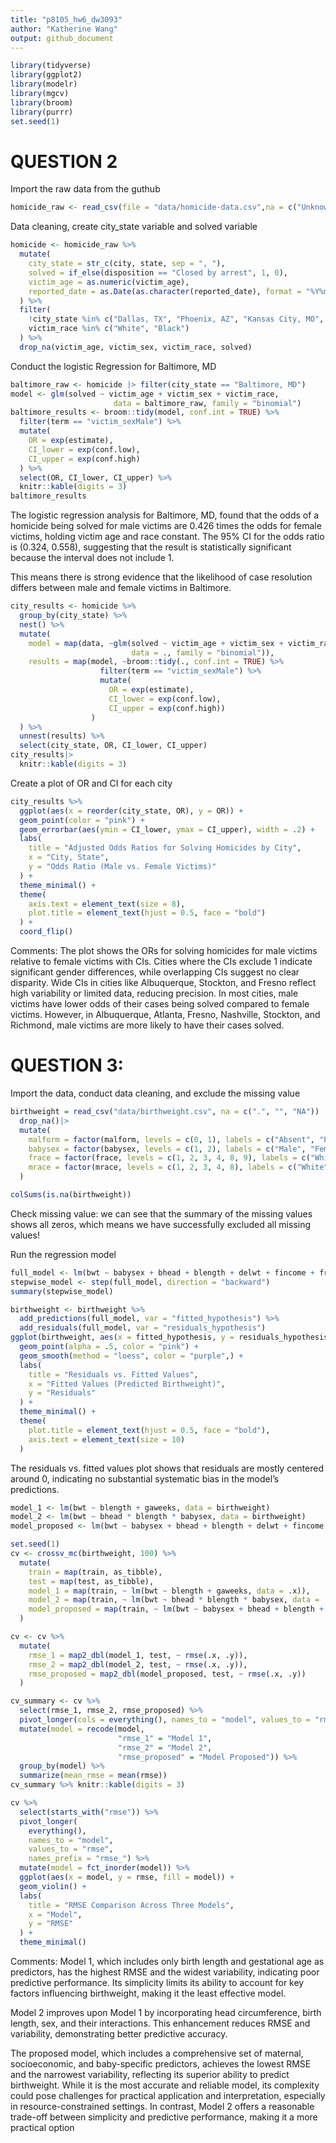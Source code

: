 ```yaml
---
title: "p8105_hw6_dw3093"
author: "Katherine Wang"
output: github_document
---
```


```r
library(tidyverse)
library(ggplot2)
library(modelr)
library(mgcv)
library(broom)
library(purrr)
set.seed(1)
```

# QUESTION 2
Import the raw data from the guthub
```r
homicide_raw <- read_csv(file = "data/homicide-data.csv",na = c("Unknown", "NA", ""))
```
Data cleaning, create city_state variable and solved variable
```r
homicide <- homicide_raw %>%
  mutate(
    city_state = str_c(city, state, sep = ", "), 
    solved = if_else(disposition == "Closed by arrest", 1, 0),
    victim_age = as.numeric(victim_age),
    reported_date = as.Date(as.character(reported_date), format = "%Y%m%d"),
  ) %>%
  filter(
    !city_state %in% c("Dallas, TX", "Phoenix, AZ", "Kansas City, MO", "Tulsa, AL"),
    victim_race %in% c("White", "Black")
  ) %>%
  drop_na(victim_age, victim_sex, victim_race, solved) 
```

Conduct the logistic Regression for Baltimore, MD
```r
baltimore_raw <- homicide |> filter(city_state == "Baltimore, MD")
model <- glm(solved ~ victim_age + victim_sex + victim_race,
                       data = baltimore_raw, family = "binomial")
baltimore_results <- broom::tidy(model, conf.int = TRUE) %>%
  filter(term == "victim_sexMale") %>%
  mutate(
    OR = exp(estimate),     
    CI_lower = exp(conf.low), 
    CI_upper = exp(conf.high)
  ) %>%
  select(OR, CI_lower, CI_upper) %>%
  knitr::kable(digits = 3)
baltimore_results
```
The logistic regression analysis for Baltimore, MD, found that the odds of a homicide being solved for male victims are 0.426 times the odds for female victims, holding victim age and race constant. The 95% CI for the odds ratio is (0.324, 0.558), suggesting that the result is statistically significant because the interval does not include 1.

This means there is strong evidence that the likelihood of case resolution differs between male and female victims in Baltimore.

```r
city_results <- homicide %>%
  group_by(city_state) %>%
  nest() %>%
  mutate(
    model = map(data, ~glm(solved ~ victim_age + victim_sex + victim_race, 
                           data = ., family = "binomial")),
    results = map(model, ~broom::tidy(., conf.int = TRUE) %>%
                    filter(term == "victim_sexMale") %>%
                    mutate(
                      OR = exp(estimate), 
                      CI_lower = exp(conf.low), 
                      CI_upper = exp(conf.high))
                  )
  ) %>%
  unnest(results) %>%
  select(city_state, OR, CI_lower, CI_upper)  
city_results|>
  knitr::kable(digits = 3)
```
Create a plot of OR and CI for each city
```r
city_results %>%
  ggplot(aes(x = reorder(city_state, OR), y = OR)) +
  geom_point(color = "pink") +
  geom_errorbar(aes(ymin = CI_lower, ymax = CI_upper), width = .2) + 
  labs(
    title = "Adjusted Odds Ratios for Solving Homicides by City",
    x = "City, State",
    y = "Odds Ratio (Male vs. Female Victims)"
  ) +
  theme_minimal() +
  theme(
    axis.text = element_text(size = 8),
    plot.title = element_text(hjust = 0.5, face = "bold")
  ) +
  coord_flip()
```

Comments: The plot shows the ORs for solving homicides for male victims relative to female victims with CIs. Cities where the CIs exclude 1 indicate significant gender differences, while overlapping CIs suggest no clear disparity. Wide CIs in cities like Albuquerque, Stockton, and Fresno reflect high variability or limited data, reducing precision. In most cities, male victims have lower odds of their cases being solved compared to female victims. However, in Albuquerque, Atlanta, Fresno, Nashville, Stockton, and Richmond, male victims are more likely to have their cases solved.

# QUESTION 3:
Import the data, conduct data cleaning, and exclude the missing value
```r
birthweight = read_csv("data/birthweight.csv", na = c(".", "", "NA")) |>
  drop_na()|>
  mutate(
    malform = factor(malform, levels = c(0, 1), labels = c("Absent", "Present")),
    babysex = factor(babysex, levels = c(1, 2), labels = c("Male", "Female")),
    frace = factor(frace, levels = c(1, 2, 3, 4, 8, 9), labels = c("White", "Black", "Asian", "Puerto Rican", "Other", "Unknown")),
    mrace = factor(mrace, levels = c(1, 2, 3, 4, 8), labels = c("White", "Black", "Asian", "Puerto Rican", "Other"))
  )

colSums(is.na(birthweight))
```
Check missing value: we can see that the summary of the missing values shows all zeros, which means we have successfully excluded all missing values!

Run the regression model
```r
full_model <- lm(bwt ~ babysex + bhead + blength + delwt + fincome + frace + gaweeks + malform + menarche + mheight + momage + mrace + parity + pnumlbw + pnumsga + ppbmi + ppwt + smoken + wtgain, data = birthweight)
stepwise_model <- step(full_model, direction = "backward")
summary(stepwise_model)
```
```r
birthweight <- birthweight %>%
  add_predictions(full_model, var = "fitted_hypothesis") %>%
  add_residuals(full_model, var = "residuals_hypothesis")
ggplot(birthweight, aes(x = fitted_hypothesis, y = residuals_hypothesis)) +
  geom_point(alpha = .5, color = "pink") +
  geom_smooth(method = "loess", color = "purple",) +
  labs(
    title = "Residuals vs. Fitted Values",
    x = "Fitted Values (Predicted Birthweight)",
    y = "Residuals"
  ) +
  theme_minimal() + 
  theme(
    plot.title = element_text(hjust = 0.5, face = "bold"),
    axis.text = element_text(size = 10)
  )
```

The residuals vs. fitted values plot shows that residuals are mostly centered around 0, indicating no substantial systematic bias in the model's predictions. 

```r
model_1 <- lm(bwt ~ blength + gaweeks, data = birthweight)
model_2 <- lm(bwt ~ bhead * blength * babysex, data = birthweight)
model_proposed <- lm(bwt ~ babysex + bhead + blength + delwt + fincome + frace + gaweeks + malform + menarche + mheight + momage + mrace + parity + pnumlbw + pnumsga + ppbmi + ppwt + smoken + wtgain, data = birthweight)

set.seed(1)
cv <- crossv_mc(birthweight, 100) %>%
  mutate(
    train = map(train, as_tibble),
    test = map(test, as_tibble),
    model_1 = map(train, ~ lm(bwt ~ blength + gaweeks, data = .x)),
    model_2 = map(train, ~ lm(bwt ~ bhead * blength * babysex, data = .x)),
    model_proposed = map(train, ~ lm(bwt ~ babysex + bhead + blength + delwt + fincome + frace + gaweeks + malform + menarche + mheight + momage + mrace + parity + pnumlbw + pnumsga + ppbmi + ppwt + smoken + wtgain, data = .x))
  )

cv <- cv %>%
  mutate(
    rmse_1 = map2_dbl(model_1, test, ~ rmse(.x, .y)),
    rmse_2 = map2_dbl(model_2, test, ~ rmse(.x, .y)),
    rmse_proposed = map2_dbl(model_proposed, test, ~ rmse(.x, .y))
  )

cv_summary <- cv %>%
  select(rmse_1, rmse_2, rmse_proposed) %>%
  pivot_longer(cols = everything(), names_to = "model", values_to = "rmse") %>%
  mutate(model = recode(model,
                        "rmse_1" = "Model 1",
                        "rmse_2" = "Model 2",
                        "rmse_proposed" = "Model Proposed")) %>%
  group_by(model) %>%
  summarize(mean_rmse = mean(rmse))
cv_summary %>% knitr::kable(digits = 3)
```
```r
cv %>%
  select(starts_with("rmse")) %>%
  pivot_longer(
    everything(), 
    names_to = "model", 
    values_to = "rmse",
    names_prefix = "rmse_") %>%
  mutate(model = fct_inorder(model)) %>%
  ggplot(aes(x = model, y = rmse, fill = model)) +
  geom_violin() +
  labs(
    title = "RMSE Comparison Across Three Models",
    x = "Model",
    y = "RMSE"
  ) +
  theme_minimal()
```

Comments: 
Model 1, which includes only birth length and gestational age as predictors, has the highest RMSE and the widest variability, indicating poor predictive performance. Its simplicity limits its ability to account for key factors influencing birthweight, making it the least effective model. 

Model 2 improves upon Model 1 by incorporating head circumference, birth length, sex, and their interactions. This enhancement reduces RMSE and variability, demonstrating better predictive accuracy. 

The proposed model, which includes a comprehensive set of maternal, socioeconomic, and baby-specific predictors, achieves the lowest RMSE and the narrowest variability, reflecting its superior ability to predict birthweight. While it is the most accurate and reliable model, its complexity could pose challenges for practical application and interpretation, especially in resource-constrained settings. In contrast, Model 2 offers a reasonable trade-off between simplicity and predictive performance, making it a more practical option
